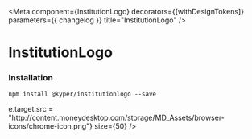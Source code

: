 
<Meta
  component={InstitutionLogo}
  decorators={[withDesignTokens]}
  parameters={{ changelog }}
  title="InstitutionLogo"
/>

# InstitutionLogo
### Installation

`npm install @kyper/institutionlogo --save`

<PeerDependencies json={packageJson} />

<Preview>
  <Story name="Default No Props with Manual Institution Logo">
    <FlexContainer>
      <InstitutionLogo />
    </FlexContainer>
  </Story>
</Preview>

<Props of={InstitutionLogo} />

<Preview>
  <Story name="Failed to load logo">
    <FlexContainer>
      <InstitutionLogo institutionGuid="INS-bad-guid" size={50} />
    </FlexContainer>
  </Story>
</Preview>

<Preview>
  <Story name="Custom Alt Text Logo">
    <FlexContainer>
      <InstitutionLogo alt="MX Logo" institutionGuid="INS-3aeb38da-26e4-3818-e0fa-673315ab7754" size={50} />
    </FlexContainer>
  </Story>
</Preview>

<Preview>
  <Story name="Custom Source">
    <FlexContainer>
      <InstitutionLogo size={50} src="http://www.mx.com/assets/images/mx-logo-grey.svg" />
    </FlexContainer>
  </Story>
</Preview>

<Preview>
  <Story name="Custom onError">
    <FlexContainer>
      <InstitutionLogo onError={e => e.target.src = "http://content.moneydesktop.com/storage/MD_Assets/browser-icons/chrome-icon.png"} size={50} />
    </FlexContainer>
  </Story>
</Preview>

<Preview>
  <Story name="Custom style">
    <FlexContainer>
      <InstitutionLogo size={50} style={{ border: '1px solid red' }} />
    </FlexContainer>
  </Story>
</Preview>